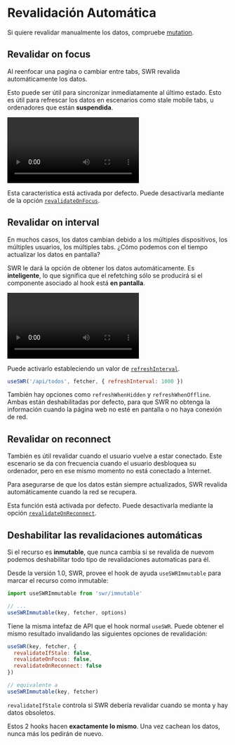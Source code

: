 
# Revalidación Automática

<Callout>
  Si quiere revalidar manualmente los datos, compruebe <Link href="/docs/mutation"><a href="/docs/mutation">mutation</a></Link>.
</Callout>

## Revalidar on focus

Al reenfocar una pagina o cambiar entre tabs, SWR revalida automáticamente los datos.

Esto puede ser útil para sincronizar inmediatamente al último estado. Esto es útil para refrescar los datos en escenarios
como stale mobile tabs, u ordenadores que están **suspendida**.

<Bleed>
  <Video
    src="https://raw.githubusercontent.com/vercel/swr-site/master/.github/videos/focus-revalidate.mp4"
    caption="Vídeo: uso de la revalidación focus para sincronizar automáticamente el estado login entre páginas."
    ratio={307/768}
  />
</Bleed>

Esta caracteristica está activada por defecto. Puede desactivarla mediante de la opción [`revalidateOnFocus`](/docs/options).

## Revalidar on interval

En muchos casos, los datos cambian debido a los múltiples dispositivos, los múltiples usuarios, los múltiples tabs. ¿Cómo podemos
con el tiempo actualizar los datos en pantalla?

SWR le dará la opción de obtener los datos automáticamente. Es **inteligente**, lo que significa que el refetching sólo se producirá si el
componente asociado al hook está **en pantalla**.

<Bleed>
  <Video
    src="https://raw.githubusercontent.com/vercel/swr-site/master/.github/videos/refetch-interval.mp4"
    caption="Vídeo: cuando un usuario realiza un cambio, ambas sesiones acabarán por mostrar los mismo datos."
    ratio={307/768}
  />
</Bleed>

Puede activarlo estableciendo un valor de [`refreshInterval`](/docs/options).

```js
useSWR('/api/todos', fetcher, { refreshInterval: 1000 })
```

También hay opciones como `refreshWhenHidden` y `refreshWhenOffline`. Ambas están deshabilitadas por defecto,
para que SWR no obtenga la información cuando la página web no esté en pantalla o no haya conexión de red.

## Revalidar on reconnect

También es útil revalidar cuando el usuario vuelve a estar conectado.
Este escenario se da con frecuencia cuando el usuario desbloquea su ordenador, pero en ese mismo momento no está conectado a Internet.

Para asegurarse de que los datos están siempre actualizados, SWR revalida automáticamente cuando la red se recupera.

Esta función está activada por defecto. Puede desactivarla mediante la opción [`revalidateOnReconnect`](/docs/options).

## Deshabilitar las revalidaciones automáticas

Si el recurso es **inmutable**, que nunca cambia si se revalida de nuevom podemos deshabilitar todo tipo de revalidaciones automaticas para él.

Desde la versión 1.0, SWR, provee el hook de ayuda `useSWRImmutable` para marcar el recurso como inmutable:

```js
import useSWRImmutable from 'swr/immutable'

// ...
useSWRImmutable(key, fetcher, options)
```

Tiene la misma intefaz de API que el hook normal `useSWR`. Puede obtener el mismo resultado invalidando las siguientes opciones de revalidación:

```js
useSWR(key, fetcher, {
  revalidateIfStale: false,
  revalidateOnFocus: false,
  revalidateOnReconnect: false
})

// equivalente a
useSWRImmutable(key, fetcher)
```

`revalidateIfStale` controla si SWR debería revalidar cuando se monta y hay datos obsoletos.

Estos 2 hooks hacen **exactamente lo mismo**. Una vez cachean los datos, nunca más los pedirán de nuevo.
